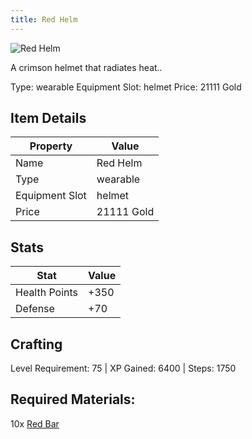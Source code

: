 ```yaml
---
title: Red Helm
---
```


<div className="flex items-start gap-6 mb-8">
  <div className="flex-shrink-0">
    <img src="/assets/resources/smithing/red_helm.png" alt="Red Helm" className="w-24 h-24 border rounded-lg" />
  </div>
  <div className="flex-1">
    <div className="space-y-2">
      <p className="text-lg text-muted-foreground">A crimson helmet that radiates heat..</p>
      <div className="flex flex-wrap gap-4 text-sm">
        <span className="px-2 py-1 bg-green-100 dark:bg-green-900 rounded-md">
          Type: wearable
        </span>
        <span className="px-2 py-1 bg-purple-100 dark:bg-purple-900 rounded-md">
          Equipment Slot: helmet
        </span>
        <span className="px-2 py-1 bg-yellow-100 dark:bg-yellow-900 rounded-md">
          Price: 21111 Gold
        </span>
      </div>
    </div>
  </div>
</div>

## Item Details
| Property | Value |
|----------|-------|
| Name | Red Helm |
| Type | wearable |
| Equipment Slot | helmet |
| Price | 21111 Gold |

## Stats
| Stat | Value |
|------|-------|
| Health Points | +350 |
| Defense | +70 |

## Crafting
Level Requirement: 75 | XP Gained: 6400 | Steps: 1750

## Required Materials:
10x [Red Bar](/docs/resources/individual/red_bar)


